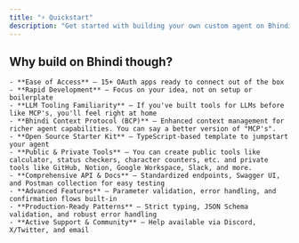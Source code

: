 ```yaml
---
title: "⚡️ Quickstart"
description: "Get started with building your own custom agent on Bhindi Platform in a few minutes!"
---
```


## Why build on Bhindi though?

    - **Ease of Access** – 15+ OAuth apps ready to connect out of the box
    - **Rapid Development** – Focus on your idea, not on setup or boilerplate
    - **LLM Tooling Familiarity** – If you've built tools for LLMs before like MCP's, you'll feel right at home
    - **Bhindi Context Protocol (BCP)** – Enhanced context management for richer agent capabilities. You can say a better version of "MCP's".
    - **Open Source Starter Kit** – TypeScript-based template to jumpstart your agent
    - **Public & Private Tools** – You can create public tools like calculator, status checkers, character counters, etc. and private tools like GitHub, Notion, Google Workspace, Slack, and more.
    - **Comprehensive API & Docs** – Standardized endpoints, Swagger UI, and Postman collection for easy testing
    - **Advanced Features** – Parameter validation, error handling, and confirmation flows built-in
    - **Production-Ready Patterns** – Strict typing, JSON Schema validation, and robust error handling
    - **Active Support & Community** – Help available via Discord, X/Twitter, and email
